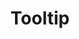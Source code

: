 ---
title: Tooltip
description: A tooltip is a brief, informative message that appears when a user interacts with an element.
---